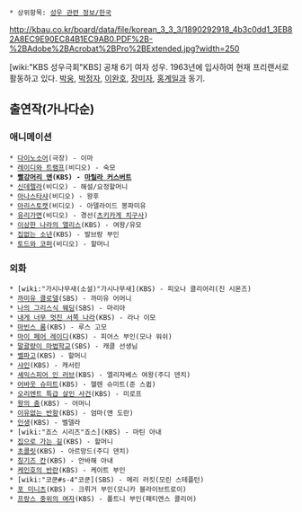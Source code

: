  * 상위항목: [[성우 관련 정보/한국]]

http://kbau.co.kr/board/data/file/korean_3_3_3/1890292918_4b3c0dd1_3EB82A8EC9E90EC84B1EC9AB0.PDF%2B-%2BAdobe%2BAcrobat%2BPro%2BExtended.jpg?width=250

[wiki:"KBS 성우극회"KBS] 공채 6기 여자 성우. 1963년에 입사하여 현재 프리랜서로 활동하고 있다. [[박웅]], [[박정자]], [[이완호]], [[장미자]], [[홍계일]]과 동기.

== 출연작(가나다순) ==
=== 애니메이션 ===
 * [[다이노소어]](극장) - 이마
 * [[레이디와 트램프]](비디오) - 숙모
 * '''[[빨강머리 앤]](KBS) - [[마릴라 커스버트]]'''
 * [[신데렐라]](비디오) - 해설/요정할머니
 * [[아나스타샤(애니메이션)|아나스타샤]](비디오) - 왕후
 * [[아리스토캣]](비디오) - 아델라이드 봉파미유
 * [[유리가면]](비디오) - 경선([[츠키카게 치구사]])
 * [[이상한 나라의 앨리스]](KBS) - 여왕/유모
 * [[집없는 소년]](KBS) - 발브랑 부인
 * [[토드와 코퍼]](비디오) - 할머니
=== 외화 ===
 * [wiki:"가시나무새(소설)"가시나무새](KBS) - 피오나 클리어리(진 시몬즈)
 * [[까미유 클로델]](SBS) - 까미유 어머니
 * [[나의 그리스식 웨딩]](SBS) - 마리아
 * [[내게 너무 멋진 서쪽 나라]](KBS) - 라나 이모
 * [[마빈스 룸]](KBS) - 루스 고모
 * [[마이 페어 레이디]](KBS) - 피어스 부인(모나 워쉬)
 * [[말괄량이 마법학교]](SBS) - 캐클 선생님
 * [[벨파고]](KBS) - 할머니
 * [[샤인]](KBS) - 캐서린
 * [[셰익스피어 인 러브]](KBS) - 엘리자베스 여왕(주디 덴치)
 * [[어바웃 슈미트]](KBS) - 헬렌 슈미트(준 스큅)
 * [[오리엔트 특급 살인 사건]](KBS) - 미로프
 * [[왕의 춤]](KBS) - 어머니
 * [[이유없는 반항]](KBS) - 엄마(앤 도란)
 * [[인생]](KBS) - 벨델라
 * [wiki:"죠스 시리즈"죠스](KBS) - 마틴 아내
 * [[집으로 가는 길]](KBS) - 할머니
 * [[초콜릿]](KBS) - 아르망드(주디 덴치)
 * [[칭기즈 칸]](KBS) - 안바해 아내
 * [[케인호의 반란]](KBS) - 케이트 부인
 * [wiki:"코쿤#s-4"코쿤](SBS) - 메리 러킷(모린 스테플턴)
 * [[포 미니츠]](KBS) - 크뤼거 부인(모니카 블라이브트로이)
 * [[프랑스 중위의 여자]](KBS) - 폴트니 부인(패티엔스 콜리어)
